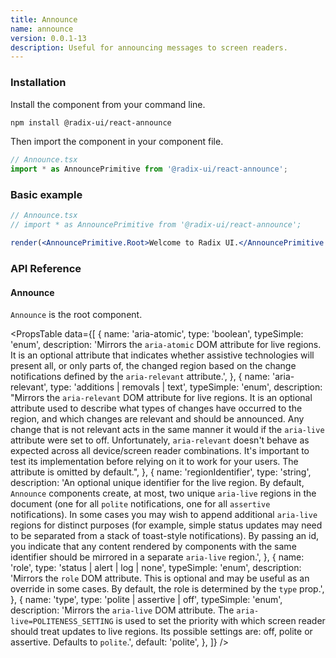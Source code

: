 ```yaml
---
title: Announce
name: announce
version: 0.0.1-13
description: Useful for announcing messages to screen readers.
---
```


### Installation

Install the component from your command line.

```bash
npm install @radix-ui/react-announce
```

Then import the component in your component file.

```jsx
// Announce.tsx
import * as AnnouncePrimitive from '@radix-ui/react-announce';
```

### Basic example

```jsx
// Announce.tsx
// import * as AnnouncePrimitive from '@radix-ui/react-announce';

render(<AnnouncePrimitive.Root>Welcome to Radix UI.</AnnouncePrimitive.Root>);
```

### API Reference

#### Announce

`Announce` is the root component.

<PropsTable
  data={[
    {
      name: 'aria-atomic',
      type: 'boolean',
      typeSimple: 'enum',
      description:
        'Mirrors the `aria-atomic` DOM attribute for live regions. It is an optional attribute that indicates whether assistive technologies will present all, or only parts of, the changed region based on the change notifications defined by the `aria-relevant` attribute.',
    },
    {
      name: 'aria-relevant',
      type: 'additions | removals | text',
      typeSimple: 'enum',
      description:
        "Mirrors the `aria-relevant` DOM attribute for live regions. It is an optional attribute used to describe what types of changes have occurred to the region, and which changes are relevant and should be announced. Any change that is not relevant acts in the same manner it would if the `aria-live` attribute were set to off. Unfortunately, `aria-relevant` doesn't behave as expected across all device/screen reader combinations. It's important to test its implementation before relying on it to work for your users. The attribute is omitted by default.",
    },
    {
      name: 'regionIdentifier',
      type: 'string',
      description:
        'An optional unique identifier for the live region. By default, `Announce` components create, at most, two unique `aria-live` regions in the document (one for all `polite` notifications, one for all `assertive` notifications). In some cases you may wish to append additional `aria-live` regions for distinct purposes (for example, simple status updates may need to be separated from a stack of toast-style notifications). By passing an id, you indicate that any content rendered by components with the same identifier should be mirrored in a separate `aria-live` region.',
    },
    {
      name: 'role',
      type: 'status | alert | log | none',
      typeSimple: 'enum',
      description:
        'Mirrors the `role` DOM attribute. This is optional and may be useful as an override in some cases. By default, the role is determined by the `type` prop.',
    },
    {
      name: 'type',
      type: 'polite | assertive | off',
      typeSimple: 'enum',
      description:
        'Mirrors the `aria-live` DOM attribute. The `aria-live=POLITENESS_SETTING` is used to set the priority with which screen reader should treat updates to live regions. Its possible settings are: off, polite or assertive. Defaults to `polite`.',
      default: 'polite',
    },
  ]}
/>
